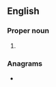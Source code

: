 {{also|yhä}}
==English==

===Proper noun===
{{en-proper noun}}

# {{initialism of|{{w|Youth Hostels Association}}|lang=en}}

===Anagrams===
* {{anagrams|en|a=ahy|AYH|Hay|Yah|hay|yah}}